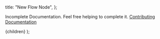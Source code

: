 
  title: "New Flow Node",
};

Incomplete Documentation. Feel free helping to complete it. [Contributing Documentation](/docs/Contributing/documentation)

  <DocLayout meta={meta}>
    <Card>
      <CardContent>{children}</CardContent>
    </Card>
  </DocLayout>
);
